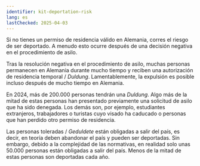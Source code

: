 ```yaml
---
identifier: kit-deportation-risk
lang: es
lastChecked: 2025-04-03
---
```


Si no tienes un permiso de residencia válido en Alemania, corres el riesgo de ser deportado. A menudo esto ocurre después de una decisión negativa en el procedimiento de asilo.

<BlockBox identifier="decision">
    <Block identifier="decision" collection="flyers"/>
</BlockBox>

Tras la resolución negativa en el procedimiento de asilo, muchas personas permanecen en Alemania durante mucho tiempo y reciben una autorización de residencia temporal / *Duldung*. Lamentablemente, la expulsión es posible incluso después de mucho tiempo en Alemania.

<BlockBox identifier="prevent-deportation">
    <Block identifier="deportation-danger" />
</BlockBox>

En 2024, más de 200.000 personas tendrán una *Duldung*. Algo más de la mitad de estas personas han presentado previamente una solicitud de asilo que ha sido denegada. Los demás son, por ejemplo, estudiantes extranjeros, trabajadores o turistas cuyo visado ha caducado o personas que han perdido otro permiso de residencia.

Las personas toleradas / *Geduldete* están obligadas a salir del país, es decir, en teoría deben abandonar el país y pueden ser deportadas. Sin embargo, debido a la complejidad de las normativas, en realidad solo unas 50.000 personas están obligadas a salir del país. Menos de la mitad de estas personas son deportadas cada año.

<BlockBox identifier="duldung">
    <Block identifier="duldung" collection="flyers" />
</BlockBox>
